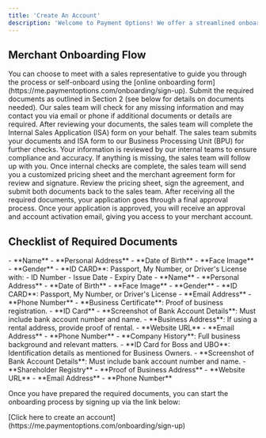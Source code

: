 ```yaml
---
title: 'Create An Account'
description: 'Welcome to Payment Options! We offer a streamlined onboarding process to get your merchant account set up quickly and easily. Below is the step-by-step flow and the required documents to help you prepare for a successful onboarding experience.'
---
```


## **Merchant Onboarding Flow**
<Steps>

<Step title="Merchant Meeting with Sales Representative or Self-Onboarding">
  You can choose to meet with a sales representative to guide you through the process or self-onboard using the [online onboarding form](https://me.paymentoptions.com/onboarding/sign-up).
</Step>

<Step title="Merchant Submits Documents">
  Submit the required documents as outlined in Section 2 (see below for details on documents needed).
</Step>

<Step title="Sales Team Reviews Information">
  Our sales team will check for any missing information and may contact you via email or phone if additional documents or details are required.
</Step>

<Step title="Sales Team Fills ISA Form">
  After reviewing your documents, the sales team will complete the Internal Sales Application (ISA) form on your behalf.
</Step>

<Step title="Sales Submits to BPU">
  The sales team submits your documents and ISA form to our Business Processing Unit (BPU) for further checks.
</Step>

<Step title="Internal Checks by Relevant Teams">
  Your information is reviewed by our internal teams to ensure compliance and accuracy. If anything is missing, the sales team will follow up with you.
</Step>

<Step title="Sales Team Sends Pricing Sheet & Merchant Agreement">
  Once internal checks are complete, the sales team will send you a customized pricing sheet and the merchant agreement form for review and signature.
</Step>

<Step title="Merchant Submits Pricing Sheet & Signed Agreement">
  Review the pricing sheet, sign the agreement, and submit both documents back to the sales team.
</Step>

<Step title="Final Approval">
  After receiving all the required documents, your application goes through a final approval process.
</Step>

<Step title="Approval and Account Activation Email">
  Once your application is approved, you will receive an approval and account activation email, giving you access to your merchant account.
</Step>

</Steps>

## **Checklist of Required Documents**

<Accordion title="Business Owner / UBO (Ultimate Beneficial Owner)">
  - **Name**
  - **Personal Address**
  - **Date of Birth**
  - **Face Image**
  - **Gender**
  - **ID CARD**: Passport, My Number, or Driver's License with:
    - ID Number
    - Issue Date
    - Expiry Date
</Accordion>

<Accordion title="Person of Contact">
  - **Name**
  - **Personal Address**
  - **Date of Birth**
  - **Face Image**
  - **Gender**
  - **ID CARD**: Passport, My Number, or Driver's License
  - **Email Address**
  - **Phone Number**
</Accordion>

<Accordion title="Sole Proprietor">
  - **Business Certificate**: Proof of business registration.
  - **ID Card**
  - **Screenshot of Bank Account Details**: Must include bank account number and name.
  - **Business Address**: If using a rental address, provide proof of rental.
  - **Website URL**
  - **Email Address**
  - **Phone Number**
</Accordion>

<Accordion title="Entity (For Registered Businesses)">
  - **Company History**: Full business background and relevant matters.
  - **ID Card for Boss and UBO**: Identification details as mentioned for Business Owners.
  - **Screenshot of Bank Account Details**: Must include bank account number and name.
  - **Shareholder Registry**
  - **Proof of Business Address**
  - **Website URL**
  - **Email Address**
  - **Phone Number**
</Accordion>

Once you have prepared the required documents, you can start the onboarding process by signing up via the link below:

<Callout title="Create an Account" emoji="rocket">
  [Click here to create an account](https://me.paymentoptions.com/onboarding/sign-up)
</Callout>